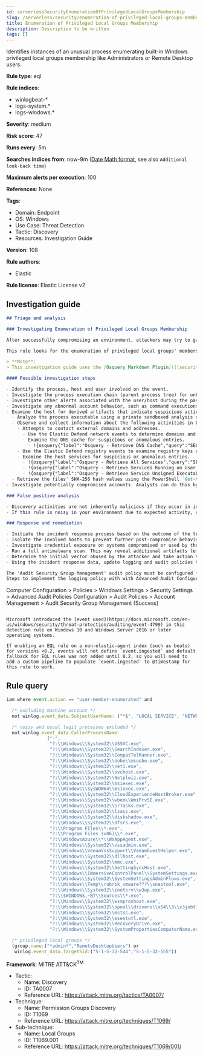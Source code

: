 ```yaml
---
id: serverlessSecurityEnumerationOfPrivilegedLocalGroupsMembership
slug: /serverless/security/enumeration-of-privileged-local-groups-membership
title: Enumeration of Privileged Local Groups Membership
description: Description to be written
tags: []
---
```


<div id="enumeration-of-privileged-local-groups-membership"></div>

Identifies instances of an unusual process enumerating built-in Windows privileged local groups membership like Administrators or Remote Desktop users.

**Rule type**: eql

**Rule indices**:

* winlogbeat-*
* logs-system.*
* logs-windows.*

**Severity**: medium

**Risk score**: 47

**Runs every**: 5m

**Searches indices from**: now-9m ([Date Math format](((ref))/common-options.html#date-math), see also <DocLink id="serverlessSecurityRulesUiCreate" section="set-the-rules-schedule">`Additional look-back time`</DocLink>)

**Maximum alerts per execution**: 100

**References**: None

**Tags**:

* Domain: Endpoint
* OS: Windows
* Use Case: Threat Detection
* Tactic: Discovery
* Resources: Investigation Guide

**Version**: 108

**Rule authors**:

* Elastic

**Rule license**: Elastic License v2

## Investigation guide

```markdown
## Triage and analysis

### Investigating Enumeration of Privileged Local Groups Membership

After successfully compromising an environment, attackers may try to gain situational awareness to plan their next steps. This can happen by running commands to enumerate network resources, users, connections, files, and installed security software.

This rule looks for the enumeration of privileged local groups' membership by suspicious processes, and excludes known legitimate utilities and programs installed. Attackers can use this information to decide the next steps of the attack, such as mapping targets for credential compromise and other post-exploitation activities.

> **Note**:
> This investigation guide uses the [Osquery Markdown Plugin](((security-guide))/invest-guide-run-osquery.html) introduced in Elastic Stack version 8.5.0. Older Elastic Stack versions will display unrendered Markdown in this guide.

#### Possible investigation steps

- Identify the process, host and user involved on the event.
- Investigate the process execution chain (parent process tree) for unknown processes. Examine their executable files for prevalence, whether they are located in expected locations, and if they are signed with valid digital signatures.
- Investigate other alerts associated with the user/host during the past 48 hours.
- Investigate any abnormal account behavior, such as command executions, file creations or modifications, and network connections.
- Examine the host for derived artifacts that indicate suspicious activities:
  - Analyze the process executable using a private sandboxed analysis system.
  - Observe and collect information about the following activities in both the sandbox and the alert subject host:
    - Attempts to contact external domains and addresses.
      - Use the Elastic Defend network events to determine domains and addresses contacted by the subject process by filtering by the process' `process.entity_id`.
      - Examine the DNS cache for suspicious or anomalous entries.
        - !{osquery{"label":"Osquery - Retrieve DNS Cache","query":"SELECT * FROM dns_cache"}}
    - Use the Elastic Defend registry events to examine registry keys accessed, modified, or created by the related processes in the process tree.
    - Examine the host services for suspicious or anomalous entries.
      - !{osquery{"label":"Osquery - Retrieve All Services","query":"SELECT description, display_name, name, path, pid, service_type, start_type, status, user_account FROM services"}}
      - !{osquery{"label":"Osquery - Retrieve Services Running on User Accounts","query":"SELECT description, display_name, name, path, pid, service_type, start_type, status, user_account FROM services WHERE\nNOT (user_account LIKE '%LocalSystem' OR user_account LIKE '%LocalService' OR user_account LIKE '%NetworkService' OR\nuser_account == null)\n"}}
      - !{osquery{"label":"Osquery - Retrieve Service Unsigned Executables with Virustotal Link","query":"SELECT concat('https://www.virustotal.com/gui/file/', sha1) AS VtLink, name, description, start_type, status, pid,\nservices.path FROM services JOIN authenticode ON services.path = authenticode.path OR services.module_path =\nauthenticode.path JOIN hash ON services.path = hash.path WHERE authenticode.result != 'trusted'\n"}}
  - Retrieve the files' SHA-256 hash values using the PowerShell `Get-FileHash` cmdlet and search for the existence and reputation of the hashes in resources like VirusTotal, Hybrid-Analysis, CISCO Talos, Any.run, etc.
- Investigate potentially compromised accounts. Analysts can do this by searching for login events (for example, 4624) to the target host after the registry modification.

### False positive analysis

- Discovery activities are not inherently malicious if they occur in isolation. As long as the analyst did not identify suspicious activity related to the user or host, such alerts can be dismissed.
- If this rule is noisy in your environment due to expected activity, consider adding exceptions — preferably with a combination of user and command line conditions.

### Response and remediation

- Initiate the incident response process based on the outcome of the triage.
- Isolate the involved hosts to prevent further post-compromise behavior.
- Investigate credential exposure on systems compromised or used by the attacker to ensure all compromised accounts are identified. Reset passwords for these accounts and other potentially compromised credentials, such as email, business systems, and web services.
- Run a full antimalware scan. This may reveal additional artifacts left in the system, persistence mechanisms, and malware components.
- Determine the initial vector abused by the attacker and take action to prevent reinfection through the same vector.
- Using the incident response data, update logging and audit policies to improve the mean time to detect (MTTD) and the mean time to respond (MTTR).

The 'Audit Security Group Management' audit policy must be configured (Success).
Steps to implement the logging policy with with Advanced Audit Configuration:

```
Computer Configuration >
Policies >
Windows Settings >
Security Settings >
Advanced Audit Policies Configuration >
Audit Policies >
Account Management >
Audit Security Group Management (Success)
```

Microsoft introduced the [event used](https://docs.microsoft.com/en-us/windows/security/threat-protection/auditing/event-4799) in this detection rule on Windows 10 and Windows Server 2016 or later operating systems.

If enabling an EQL rule on a non-elastic-agent index (such as beats) for versions <8.2, events will not define `event.ingested` and default fallback for EQL rules was not added until 8.2, so you will need to add a custom pipeline to populate `event.ingested` to @timestamp for this rule to work.
```

## Rule query

```js
iam where event.action == "user-member-enumerated" and

  /* excluding machine account */
  not winlog.event_data.SubjectUserName: ("*$", "LOCAL SERVICE", "NETWORK SERVICE") and

  /* noisy and usual legit processes excluded */
  not winlog.event_data.CallerProcessName:
               ("-",
                "?:\\Windows\\System32\\VSSVC.exe",
                "?:\\Windows\\System32\\SearchIndexer.exe",
                "?:\\Windows\\System32\\CompatTelRunner.exe",
                "?:\\Windows\\System32\\oobe\\msoobe.exe",
                "?:\\Windows\\System32\\net1.exe",
                "?:\\Windows\\System32\\svchost.exe",
                "?:\\Windows\\System32\\Netplwiz.exe",
                "?:\\Windows\\System32\\msiexec.exe",
                "?:\\Windows\\SysWOW64\\msiexec.exe",
                "?:\\Windows\\System32\\CloudExperienceHostBroker.exe",
                "?:\\Windows\\System32\\wbem\\WmiPrvSE.exe",
                "?:\\Windows\\System32\\SrTasks.exe",
                "?:\\Windows\\System32\\lsass.exe",
                "?:\\Windows\\System32\\diskshadow.exe",
                "?:\\Windows\\System32\\dfsrs.exe",
                "?:\\Program Files\\*.exe",
                "?:\\Program Files (x86)\\*.exe",
                "?:\\WindowsAzure\\*\\WaAppAgent.exe",
                "?:\\Windows\\System32\\vssadmin.exe",
                "?:\\Windows\\VeeamVssSupport\\VeeamGuestHelper.exe",
                "?:\\Windows\\System32\\dllhost.exe",
                "?:\\Windows\\System32\\mmc.exe",
                "?:\\Windows\\System32\\SettingSyncHost.exe",
                "?:\\Windows\\ImmersiveControlPanel\\SystemSettings.exe",
                "?:\\Windows\\System32\\SystemSettingsAdminFlows.exe",
                "?:\\Windows\\Temp\\rubrik_vmware???\\snaptool.exe",
                "?:\\Windows\\System32\\inetsrv\\w3wp.exe",
                "?:\\$WINDOWS.~BT\\Sources\\*.exe",
                "?:\\Windows\\System32\\wsmprovhost.exe",
                "?:\\Windows\\System32\\spool\\drivers\\x64\\3\\x3jobt3?.exe",
                "?:\\Windows\\System32\\mstsc.exe",
                "?:\\Windows\\System32\\esentutl.exe",
                "?:\\Windows\\System32\\RecoveryDrive.exe",
                "?:\\Windows\\System32\\SystemPropertiesComputerName.exe") and

  /* privileged local groups */
  (group.name:("*admin*","RemoteDesktopUsers") or
   winlog.event_data.TargetSid:("S-1-5-32-544","S-1-5-32-555"))

```

**Framework**: MITRE ATT&CK<sup>TM</sup>

* Tactic:
    * Name: Discovery
    * ID: TA0007
    * Reference URL: https://attack.mitre.org/tactics/TA0007/
* Technique:
    * Name: Permission Groups Discovery
    * ID: T1069
    * Reference URL: https://attack.mitre.org/techniques/T1069/
* Sub-technique:
    * Name: Local Groups
    * ID: T1069.001
    * Reference URL: https://attack.mitre.org/techniques/T1069/001/

